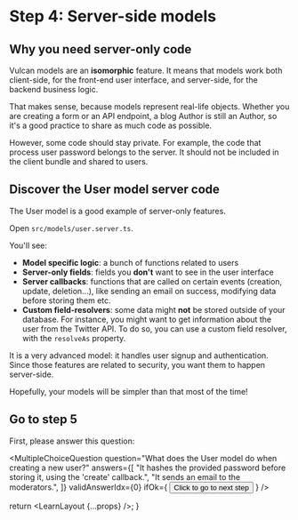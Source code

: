 
# Step 4: Server-side models

## Why you need server-only code

Vulcan models are an **isomorphic** feature.
It means that models work both client-side, for the front-end user interface,
and server-side, for the backend business logic.

That makes sense, because models represent real-life objects.
Whether you are creating a form or an API endpoint,
a blog Author is still an Author,
so it's a good practice to share as much code as possible.

However, some code should stay private.
For example, the code that process user password belongs to the server.
It should not be included in the client bundle and shared to users.

## Discover the User model server code

The User model is a good example of server-only features.

Open `src/models/user.server.ts`.

You'll see:

- **Model specific logic**: a bunch of functions related to users
- **Server-only fields**: fields you **don't** want to see in the user interface
- **Server callbacks**: functions that are called on certain events (creation, update, deletion...),
  like sending an email on success, modifying data before storing them etc.
- **Custom field-resolvers**: some data might **not** be stored outside of your database.
  For instance, you might want to get information about the user from the Twitter API.
  To do so, you can use a custom field resolver, with the `resolveAs` property.

It is a very advanced model: it handles user signup and authentication.
Since those features are related to security, you want them to
happen server-side.

Hopefully, your models will be simpler than that most of the time!

## Go to step 5

First, please answer this question:

<MultipleChoiceQuestion
  question="What does the User model do when creating a new user?"
  answers={[
    "It hashes the provided password before storing it, using the 'create' callback.",
    "It sends an email to the moderators.",
  ]}
  validAnswerIdx={0}
  ifOk={
    <Button variant="contained" href="/learn/final">
      Click to go to next step
    </Button>
  }
/>

  return <LearnLayout {...props} />;
}
